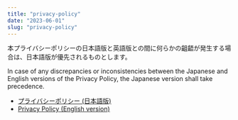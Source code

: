 ```yaml
---
title: "privacy-policy"
date: "2023-06-01"
slug: "privacy-policy"
---
```


本プライバシーポリシーの日本語版と英語版との間に何らかの齟齬が発生する場合は、日本語版が優先されるものとします。

In case of any discrepancies or inconsistencies between the Japanese and English versions of the Privacy Policy, the Japanese version shall take precedence.


- [プライバシーポリシー (日本語版)](/privacy-policy-jp)
- [Privacy Policy (English version)](/privacy-policy-eng)